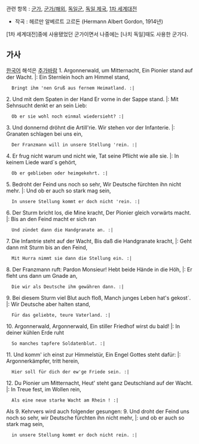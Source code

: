 관련 항목 : [[군가]], [[군가/해외]], [[독일군]], [[독일 제국]], [[1차 세계대전]]

* 작곡 : 헤르만 알베르트 고르돈 (Hermann Albert Gordon, 1914년)

[1차 세계대전]중에 사용됐었던 군가이면서 나중에는 [나치 독일]때도 사용한 군가다.

{{{#!HTML
<iframe width="560" height="315" src="//www.youtube.com/embed/sr_lY22rAfY?rel=0" frameborder="0" allowfullscreen></iframe>}}}

{{{#!HTML
<iframe width="420" height="315" src="//www.youtube.com/embed/PSujMWNBSQc?rel=0" frameborder="0" allowfullscreen></iframe>}}}

{{{#!HTML
<iframe width="560" height="315" src="//www.youtube.com/embed/HME2Xkpdxv4?rel=0" frameborder="0" allowfullscreen></iframe>}}}
== 가사 ==
[[한국어]] 해석은 [[추가바람]]
1. Argonnerwald, um Mitternacht,
Ein Pionier stand auf der Wacht.
|: Ein Sternlein hoch am Himmel stand,
   Bringt ihm 'nen Gruß aus fernem Heimatland. :|

2. Und mit dem Spaten in der Hand
Er vorne in der Sappe stand.
|: Mit Sehnsucht denkt er an sein Lieb:
   Ob er sie wohl noch einmal wiedersieht? :|

3. Und donnernd dröhnt die Artill'rie.
Wir stehen vor der Infanterie.
|: Granaten schlagen bei uns ein,
   Der Franzmann will in unsere Stellung 'rein. :|

4. Er frug nicht warum und nicht wie,
Tat seine Pflicht wie alle sie.
|: In keinem Liede ward´s gehört,
   Ob er geblieben oder heimgekehrt. :|

5. Bedroht der Feind uns noch so sehr,
Wir Deutsche fürchten ihn nicht mehr.
|: Und ob er auch so stark mag sein,
   In unsere Stellung kommt er doch nicht 'rein. :|

6. Der Sturm bricht los, die Mine kracht,
Der Pionier gleich vorwärts macht.
|: Bis an den Feind macht er sich ran
   Und zündet dann die Handgranate an. :|

7. Die Infantrie steht auf der Wacht,
Bis daß die Handgranate kracht,
|: Geht dann mit Sturm bis an den Feind,
   Mit Hurra nimmt sie dann die Stellung ein. :|

8. Der Franzmann ruft: Pardon Monsieur!
Hebt beide Hände in die Höh,
|: Er fleht uns dann um Gnade an,
   Die wir als Deutsche ihm gewähren dann. :|

9. Bei diesem Sturm viel Blut auch floß,
Manch junges Leben hat's gekost´.
|: Wir Deutsche aber halten stand,
   Für das geliebte, teure Vaterland. :|

10. Argonnerwald, Argonnerwald,
Ein stiller Friedhof wirst du bald!
|: In deiner kühlen Erde ruht
   So manches tapfere Soldatenblut. :|

11. Und komm' ich einst zur Himmelstür,
Ein Engel Gottes steht dafür:
|: Argonnerkämpfer, tritt herein,
   Hier soll für dich der ew'ge Friede sein. :|

12. Du Pionier um Mitternacht,
Heut' steht ganz Deutschland auf der Wacht.
|: In Treue fest, im Wollen rein,
   Als eine neue starke Wacht am Rhein ! :|

Als 9. Kehrvers wird auch folgender gesungen:
9. Und droht der Feind uns noch so sehr,
wir Deutsche fürchten ihn nicht mehr,
|: und ob er auch so stark mag sein,
   in unsere Stellung kommt er doch nicht rein. :|
